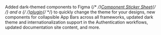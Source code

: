 Added dark-themed components to Figma {/* <!-- markdown-link-check-disable --> */}[Component Sticker Sheet](https://www.figma.com/community/file/852558784352181868){/* <!-- markdown-link-check-enable --> */} and a {/* <!-- markdown-link-check-disable --> */}[plugin](https://www.figma.com/community/plugin/971482182464094790){/* <!-- markdown-link-check-enable --> */} to quickly change the theme for your designs, new components for collapsible App Bars across all frameworks, updated dark theme and internationalization support in the Authentication workflows, updated documentation site content, and more.
